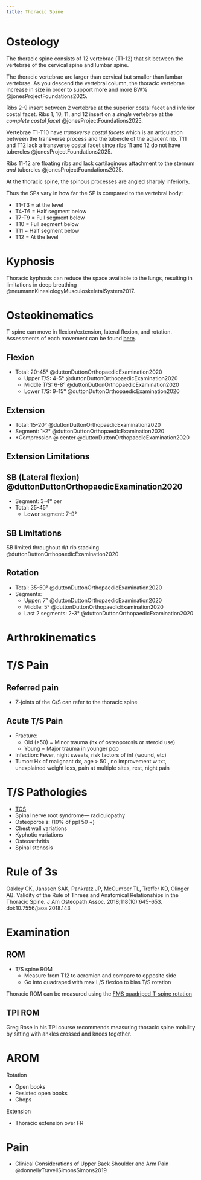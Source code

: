 ```yaml
---
title: Thoracic Spine
---
```


# Osteology

The thoracic spine consists of 12 vertebrae (T1-12) that sit between the vertebrae of the cervical spine and lumbar spine.

The thoracic vertebrae are larger than cervical but smaller than lumbar vertebrae.
As you descend the vertebral column, the thoracic vertebrae increase in size in order to support more and more BW% @jonesProjectFoundations2025.


Ribs 2-9 insert between 2 vertebrae at the superior costal facet and inferior costal facet.
Ribs 1, 10, 11, and 12 insert on a *single* vertebrae at the *complete costal facet* @jonesProjectFoundations2025.


Vertebrae T1-T10 have *transverse costal facets* which is an articulation between the transverse process and the tubercle of the adjacent rib.
T11 and T12 lack a transverse costal facet since ribs 11 and 12 do not have tubercles @jonesProjectFoundations2025.

Ribs 11-12 are floating ribs and lack cartilaginous attachment to the sternum *and* tubercles @jonesProjectFoundations2025.


At the thoracic spine, the spinous processes are angled sharply inferiorly.

Thus the SPs vary in how far the SP is compared to the vertebral body:

- T1-T3 = at the level
- T4-T6 = Half segment below
- T7-T9 = Full segment below
- T10 = Full segment below
- T11 = Half segment below
- T12 = At the level





# Kyphosis

Thoracic kyphosis can reduce the space available to the lungs, resulting in limitations in deep breathing @neumannKinesiologyMusculoskeletalSystem2017.

# Osteokinematics

T-spine can move in flexion/extension, lateral flexion, and rotation.
Assessments of each movement can be found [here](#rom).

## Flexion 

- Total: 20-45° @duttonDuttonOrthopaedicExamination2020
    - Upper T/S: 4-5° @duttonDuttonOrthopaedicExamination2020
    - Middle T/S: 6-8° @duttonDuttonOrthopaedicExamination2020
    - Lower T/S: 9-15° @duttonDuttonOrthopaedicExamination2020

## Extension 

- Total: 15-20° @duttonDuttonOrthopaedicExamination2020
- Segment: 1-2° @duttonDuttonOrthopaedicExamination2020
- *Compression @ center @duttonDuttonOrthopaedicExamination2020

:::{.callout-note collapse="true"}
# Extension Limitations
:::

## SB (Lateral flexion) @duttonDuttonOrthopaedicExamination2020

- Segment: 3-4° per
- Total: 25-45°
    - Lower segment: 7-9°

:::{.callout-note collapse="true"}
# SB Limitations
SB limited throughout d/t rib stacking @duttonDuttonOrthopaedicExamination2020
:::


## Rotation


- Total: 35-50° @duttonDuttonOrthopaedicExamination2020
- Segments: 
    - Upper: 7° @duttonDuttonOrthopaedicExamination2020
    - Middle: 5° @duttonDuttonOrthopaedicExamination2020
    - Last 2 segments: 2-3° @duttonDuttonOrthopaedicExamination2020


# Arthrokinematics

# T/S Pain
## Referred pain

- Z-joints of the C/S can refer to the thoracic spine

## Acute T/S Pain

- Fracture: 
    - Old (>50) = Minor trauma (hx of osteoporosis or steroid use)
    - Young = Major trauma in younger pop
- Infection: Fever, night sweats, risk factors of inf (wound, etc)
- Tumor: Hx of malignant dx, age > 50 , no improvement w txt, unexplained weight loss, pain at multiple sites, rest, night pain


# T/S Pathologies

- [TOS]({{< var ref-thoracic-outlet.syndrome.path >}})
- Spinal nerve root syndrome— radiculopathy 
- Osteoporosis: (10% of ppl 50 +)
- Chest wall variations
- Kyphotic variations
- Osteoarthritis
- Spinal stenosis


# Rule of 3s

::: {.callout-note}
Oakley CK, Janssen SAK, Pankratz JP, McCumber TL, Treffer KD, Olinger AB. Validity of the Rule of Threes and Anatomical Relationships in the Thoracic Spine. J Am Osteopath Assoc. 2018;118(10):645-653. doi:10.7556/jaoa.2018.143
:::

# Examination

## ROM {#rom}

- T/S spine ROM
    - Measure from T12 to acromion and compare to opposite side
    - Go into quadraped with max L/S flexion to bias T/S rotation

Thoracic ROM can be measured using the [FMS quadriped T-spine rotation](https://www.functionalmovement.com/exercises/30/quadruped_t-spine_rotation)


## TPI ROM
Greg Rose in his TPI course recommends measuring thoracic spine mobility by sitting with ankles crossed and knees together.


# AROM

Rotation

- Open books
- Resisted open books
- Chops


Extension

- Thoracic extension over FR

# Pain

::: {.callout}

- Clinical Considerations of Upper Back Shoulder and Arm Pain @donnellyTravellSimonsSimons2019

:::